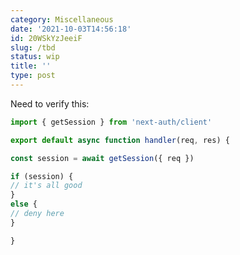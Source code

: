```yaml
---
category: Miscellaneous
date: '2021-10-03T14:56:18'
id: 20WSkYzJeeiF
slug: /tbd
status: wip
title: ''
type: post
---
```


Need to verify this:


```javascript
import { getSession } from 'next-auth/client'

export default async function handler(req, res) {

const session = await getSession({ req })

if (session) {
// it's all good
}
else {
// deny here
}

}